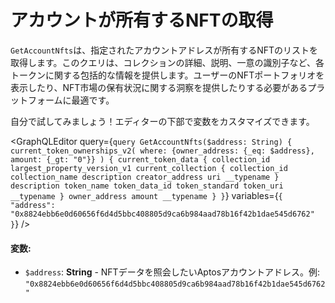 
# アカウントが所有するNFTの取得

`GetAccountNfts`は、指定されたアカウントアドレスが所有するNFTのリストを取得します。このクエリは、コレクションの詳細、説明、一意の識別子など、各トークンに関する包括的な情報を提供します。ユーザーのNFTポートフォリオを表示したり、NFT市場の保有状況に関する洞察を提供したりする必要があるプラットフォームに最適です。

<Callout type="info">
自分で試してみましょう！エディターの下部で変数をカスタマイズできます。
</Callout>

<GraphQLEditor
  query={`query GetAccountNfts($address: String) {
  current_token_ownerships_v2(
    where: {owner_address: {_eq: $address}, amount: {_gt: "0"}}
  ) {
    current_token_data {
      collection_id
      largest_property_version_v1
      current_collection {
        collection_id
        collection_name
        description
        creator_address
        uri
        __typename
      }
      description
      token_name
      token_data_id
      token_standard
      token_uri
      __typename
    }
    owner_address
    amount
    __typename
  }
}`}
  variables={`{
  "address": "0x8824ebb6e0d60656f6d4d5bbc408805d9ca6b984aad78b16f42b1dae545d6762"
}`}
/>

#### 変数:
- `$address`: **String** - NFTデータを照会したいAptosアカウントアドレス。例: `"0x8824ebb6e0d60656f6d4d5bbc408805d9ca6b984aad78b16f42b1dae545d6762"`
